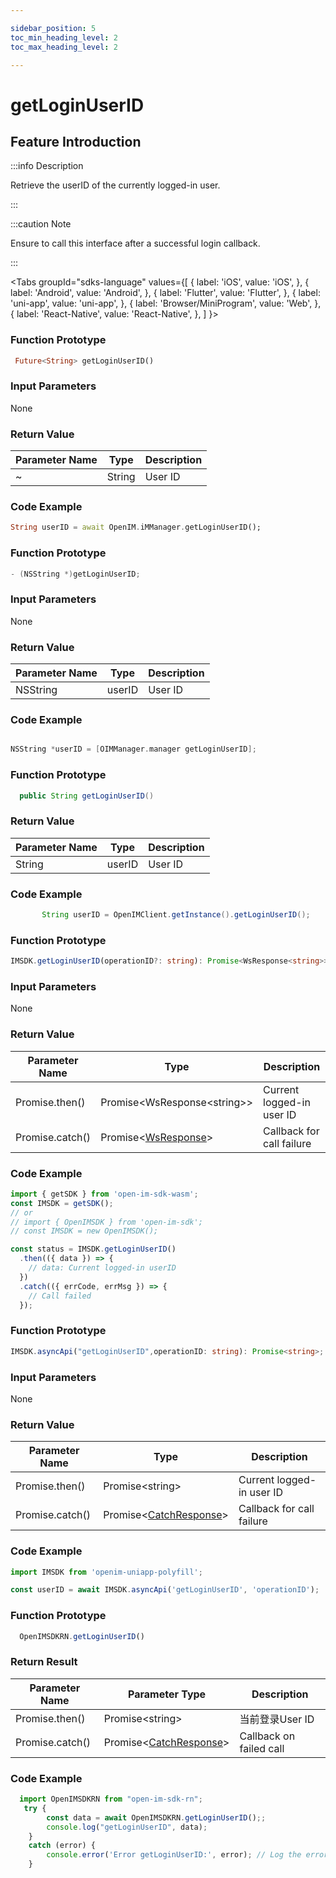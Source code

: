 ```yaml
---

sidebar_position: 5
toc_min_heading_level: 2
toc_max_heading_level: 2

---
```


# getLoginUserID

## Feature Introduction

:::info Description

Retrieve the userID of the currently logged-in user.

:::

:::caution Note

Ensure to call this interface after a successful login callback.

:::

<Tabs
groupId="sdks-language"
values={[
{ label: 'iOS', value: 'iOS', },
{ label: 'Android', value: 'Android', },
{ label: 'Flutter', value: 'Flutter', },
{ label: 'uni-app', value: 'uni-app', },
{ label: 'Browser/MiniProgram', value: 'Web', },
{ label: 'React-Native', value: 'React-Native', },
]
}>

<TabItem value="Flutter">

### Function Prototype

```dart showLineNumbers
 Future<String> getLoginUserID()
```

### Input Parameters

None

### Return Value

| Parameter Name | Type   | Description |
| -------------- | ------ | ----------- |
| ~              | String | User ID     |

### Code Example

```dart showLineNumbers
String userID = await OpenIM.iMManager.getLoginUserID();

```

</TabItem>

<TabItem value="iOS">

### Function Prototype

```swift showLineNumbers
- (NSString *)getLoginUserID;
```

### Input Parameters

None

### Return Value

| Parameter Name | Type     | Description |
| -------------- | -------- | ----------- |
| NSString       | userID   | User ID     |

### Code Example

```swift showLineNumbers

NSString *userID = [OIMManager.manager getLoginUserID];

```

</TabItem>

<TabItem value="Android">

### Function Prototype

```java showLineNumbers
  public String getLoginUserID()
```

### Return Value

| Parameter Name | Type   | Description |
| -------------- | ------ | ----------- |
| String         | userID | User ID     |

### Code Example

```java showLineNumbers
       String userID = OpenIMClient.getInstance().getLoginUserID();
```

</TabItem>

<TabItem value="Web">

### Function Prototype

```ts showLineNumbers
IMSDK.getLoginUserID(operationID?: string): Promise<WsResponse<string>>;
```

### Input Parameters

None

### Return Value

| Parameter Name  | Type | Description                     |
| --------------- | ---- | ------------------------------- |
| Promise.then()  | Promise<WsResponse<string\>\>      | Current logged-in user ID |
| Promise.catch() | Promise<[WsResponse](/class/response.mdx)\> | Callback for call failure |

### Code Example

```js showLineNumbers
import { getSDK } from 'open-im-sdk-wasm';
const IMSDK = getSDK();
// or
// import { OpenIMSDK } from 'open-im-sdk';
// const IMSDK = new OpenIMSDK();

const status = IMSDK.getLoginUserID()
  .then(({ data }) => {
    // data: Current logged-in userID
  })
  .catch(({ errCode, errMsg }) => {
    // Call failed
  });
```

</TabItem>

<TabItem value="uni-app">

### Function Prototype

```ts showLineNumbers
IMSDK.asyncApi("getLoginUserID",operationID: string): Promise<string>;
```

### Input Parameters

None

### Return Value

| Parameter Name  | Type | Description                     |
| --------------- | ---- | ------------------------------- |
| Promise.then()  | Promise<string\>                   | Current logged-in user ID |
| Promise.catch() | Promise<[CatchResponse](/class/response.mdx)\> | Callback for call failure |

### Code Example

```js showLineNumbers
import IMSDK from 'openim-uniapp-polyfill';

const userID = await IMSDK.asyncApi('getLoginUserID', 'operationID');
```

</TabItem>
<TabItem value="React-Native">

### Function Prototype

```js showLineNumbers
  OpenIMSDKRN.getLoginUserID()
```

### Return Result

| Parameter Name        | Parameter Type                                                | Description           |
| --------------- | ------------------------------------------------------- | --------------- |
| Promise.then()  | Promise<string\>                                        | 当前登录User ID |
| Promise.catch() | Promise<[CatchResponse](docs/sdks/class/response.mdx)\> | Callback on failed call    |

### Code Example

```js showLineNumbers
  import OpenIMSDKRN from "open-im-sdk-rn";
   try {
        const data = await OpenIMSDKRN.getLoginUserID();;
        console.log("getLoginUserID", data);
    }
    catch (error) {
        console.error('Error getLoginUserID:', error); // Log the error
    }
```


</TabItem>
</Tabs>
